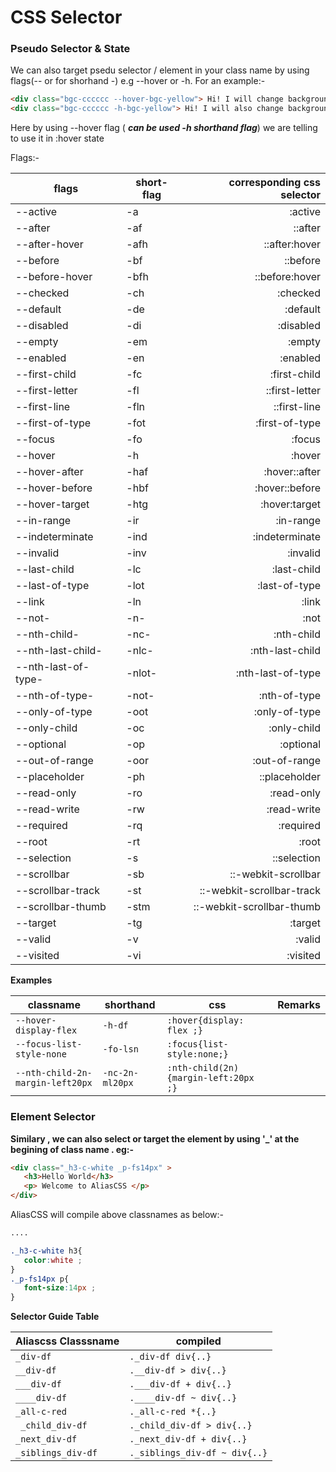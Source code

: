 # CSS Selector

### Pseudo Selector & State
 We can also target psedu selector / element  in your class name by using flags(-- or for shorhand -) e.g --hover or -h. For an example:-
 ```html copy 
 <div class="bgc-cccccc --hover-bgc-yellow"> Hi! I will change background color on hover</div>
 <div class="bgc-cccccc -h-bgc-yellow"> Hi! I will also change background color on hover</div>
 ```
 Here by using --hover flag ( ***can be used -h shorthand flag***) we are telling to use it in :hover state
 
 Flags:-
 
 | flags  |short-flag | corresponding css selector  |
 |-------------|---|---------:|
 |--active|-a|:active|   
  |--after|-af|::after| 
  |--after-hover|-afh|::after:hover|
  |--before|-bf|::before| 
  |--before-hover|-bfh|::before:hover| 
  |--checked|-ch|:checked| 
  |--default|-de|:default| 
  |--disabled|-di|:disabled| 
  |--empty|-em|:empty| 
  |--enabled|-en|:enabled| 
  |--first-child|-fc|:first-child| 
  |--first-letter|-fl|::first-letter|  
  |--first-line|-fln|::first-line| 
  |--first-of-type |-fot|:first-of-type| 
  |--focus| -fo|:focus| 
  |--hover|-h|:hover| 
  |--hover-after|-haf|:hover::after| 
  |--hover-before|-hbf|:hover::before| 
  |--hover-target|-htg|:hover:target| 
  |--in-range|-ir|:in-range| 
  |--indeterminate|-ind|:indeterminate| 
  |--invalid|-inv|:invalid| 
  |--last-child|-lc|:last-child| 
  |--last-of-type|-lot|:last-of-type| 
  |--link|-ln|:link| 
  |--not-|-n-|:not| 
  |--nth-child-|-nc-|:nth-child| 
  |--nth-last-child-|-nlc-|:nth-last-child| 
  |--nth-last-of-type-|-nlot-|:nth-last-of-type| 
  |--nth-of-type-|-not-|:nth-of-type| 
  |--only-of-type |-oot|:only-of-type| 
  |--only-child|-oc|:only-child| 
  |--optional|-op|:optional|  
  |--out-of-range|-oor|:out-of-range| 
  |--placeholder|-ph|::placeholder| 
  |--read-only |-ro|:read-only| 
  |--read-write|-rw|:read-write| 
  |--required|-rq|:required| 
  |--root|-rt|:root| 
  |--selection|-s|::selection| 
  |--scrollbar|-sb|::-webkit-scrollbar|
  |--scrollbar-track|-st|::-webkit-scrollbar-track|
  |--scrollbar-thumb|-stm|::-webkit-scrollbar-thumb|
  |--target |-tg|:target| 
  |--valid|-v|:valid| 
  |--visited|-vi|:visited| 
  
  **Examples**
  
 |  classname  |shorthand    | css                 |Remarks|
|----------- |-----------   |----------------------|------------|
|`--hover-display-flex`|`-h-df`|`:hover{display: flex ;}`|
|`--focus-list-style-none`|`-fo-lsn`|`:focus{list-style:none;}`|
|`--nth-child-2n-margin-left20px`|`-nc-2n-ml20px`|`:nth-child(2n){margin-left:20px ;}`|
 
 ### Element Selector
 **Similary , we can also select or target the element  by using '_' at the begining  of class name . eg:-**
 ```html
 <div class="_h3-c-white _p-fs14px" >
    <h3>Hello World</h3>
    <p> Welcome to AliasCSS </p>
 </div>
 ```
 AliasCSS will compile above classnames as below:-
 ```css
 ....
 
 ._h3-c-white h3{
    color:white ;
}
._p-fs14px p{
    font-size:14px ;
}
```

**Selector Guide Table**

|Aliascss Classsname| compiled|
|---|---|
|`_div-df`|`._div-df div{..}`|
|`__div-df`|`.__div-df > div{..}`|
|`___div-df`|`.___div-df + div{..}`|
|`____div-df`|`.____div-df ~ div{..}`|
|`_all-c-red`|`._all-c-red *{..}`|
|` _child_div-df`|`._child_div-df > div{..}`|
|`_next_div-df`|`._next_div-df + div{..}`|
|`_siblings_div-df`|`._siblings_div-df ~ div{..}`|

